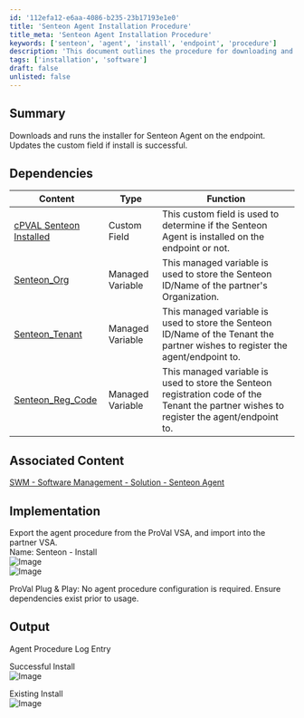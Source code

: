 ```yaml
---
id: '112efa12-e6aa-4086-b235-23b17193e1e0'
title: 'Senteon Agent Installation Procedure'
title_meta: 'Senteon Agent Installation Procedure'
keywords: ['senteon', 'agent', 'install', 'endpoint', 'procedure']
description: 'This document outlines the procedure for downloading and installing the Senteon Agent on endpoints. It includes details on dependencies, implementation steps, and expected output upon successful installation.'
tags: ['installation', 'software']
draft: false
unlisted: false
---
```

## Summary

Downloads and runs the installer for Senteon Agent on the endpoint. Updates the custom field if install is successful. 

## Dependencies

| Content | Type | Function |
|---------|------|----------|
| [cPVAL Senteon Installed](https://proval.itglue.com/DOC-5078775-16540467) | Custom Field | This custom field is used to determine if the Senteon Agent is installed on the endpoint or not. |
| [Senteon_Org](https://proval.itglue.com/DOC-5078775-16540933) | Managed Variable | This managed variable is used to store the Senteon ID/Name of the partner's Organization. |
| [Senteon_Tenant](https://proval.itglue.com/DOC-5078775-16541049) | Managed Variable | This managed variable is used to store the Senteon ID/Name of the Tenant the partner wishes to register the agent/endpoint to. |
| [Senteon_Reg_Code](https://proval.itglue.com/DOC-5078775-16541285) | Managed Variable | This managed variable is used to store the Senteon registration code of the Tenant the partner wishes to register the agent/endpoint to. |

## Associated Content

[SWM - Software Management - Solution - Senteon Agent](https://proval.itglue.com/DOC-5078775-16541168)

## Implementation

Export the agent procedure from the ProVal VSA, and import into the partner VSA.  
Name: Senteon - Install  
![Image](../../../static/img/Senteon---Install/image_1.png)  
![Image](../../../static/img/Senteon---Install/image_2.png)  

ProVal Plug & Play: No agent procedure configuration is required. Ensure dependencies exist prior to usage.  

## Output

Agent Procedure Log Entry  

Successful Install  
![Image](../../../static/img/Senteon---Install/image_3.png)  

Existing Install  
![Image](../../../static/img/Senteon---Install/image_4.png)  











